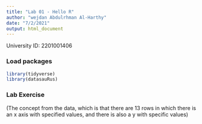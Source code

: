 ```yaml
---
title: "Lab 01 - Hello R"
author: "wejdan Abdulrhman Al-Harthy" 
date: "7/2/2021"
output: html_document
---
```


University ID: 2201001406

### Load packages

```r
library(tidyverse) 
library(datasauRus)
```


### Lab Exercise

(The concept from the data, which is that there are 13 rows in which there is an x axis with specified values, and there is also a y with specific values)
